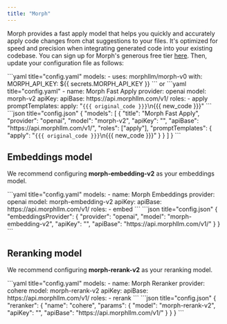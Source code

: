 ```yaml
---
title: "Morph"
---
```




Morph provides a fast apply model that helps you quickly and accurately apply code changes from chat suggestions to your files. It's optimized for speed and precision when integrating generated code into your existing codebase. You can sign up for Morph's generous free tier [here](https://morphllm.com/dashboard). Then, update your configuration file as follows:

<Tabs>
   <Tab title="YAML">
   ```yaml title="config.yaml"
   models:
     - uses: morphllm/morph-v0
       with:
         MORPH_API_KEY: ${{ secrets.MORPH_API_KEY }}
```
or
```yaml title="config.yaml"
     - name: Morph Fast Apply
       provider: openai
       model: morph-v2
       apiKey: <YOUR_MORPH_API_KEY>
       apiBase: https://api.morphllm.com/v1/
       roles:
         - apply
       promptTemplates:
         apply: "<code>{{{ original_code }}}</code>\n<update>{{{ new_code }}}</update>"
   ```
   </Tab>
   <Tab title="JSON">
   ```json title="config.json"
   {
     "models": [
       {
         "title": "Morph Fast Apply",
         "provider": "openai",
         "model": "morph-v2",
         "apiKey": "<YOUR_MORPH_API_KEY>",
         "apiBase": "https://api.morphllm.com/v1/",
         "roles": ["apply"],
         "promptTemplates": {
           "apply": "<code>{{{ original_code }}}</code>\n<update>{{{ new_code }}}</update>"
         }
       }
     ]
   }
   ```
   </Tab>
</Tabs>

## Embeddings model

We recommend configuring **morph-embedding-v2** as your embeddings model.

<Tabs>
  <Tab title="YAML">
  ```yaml title="config.yaml"
  models:
    - name: Morph Embeddings
      provider: openai
      model: morph-embedding-v2
      apiKey: <YOUR_MORPH_API_KEY>
      apiBase: https://api.morphllm.com/v1/
      roles:
        - embed
  ```
  </Tab>
  <Tab title="JSON">
  ```json title="config.json"
  {
    "embeddingsProvider": {
      "provider": "openai",
      "model": "morph-embedding-v2",
      "apiKey": "<YOUR_MORPH_API_KEY>",
      "apiBase": "https://api.morphllm.com/v1/"
    }
  }
  ```
  </Tab>
</Tabs>

## Reranking model

We recommend configuring **morph-rerank-v2** as your reranking model.

<Tabs>
  <Tab title="YAML">
  ```yaml title="config.yaml"
  models:
    - name: Morph Reranker
      provider: cohere
      model: morph-rerank-v2
      apiKey: <YOUR_MORPH_API_KEY>
      apiBase: https://api.morphllm.com/v1/
      roles:
        - rerank
  ```
  </Tab>
  <Tab title="JSON">
  ```json title="config.json"
  {
    "reranker": {
      "name": "cohere",
      "params": {
        "model": "morph-rerank-v2",
        "apiKey": "<YOUR_MORPH_API_KEY>",
        "apiBase": "https://api.morphllm.com/v1/"
      }
    }
  }
  ```
  </Tab>
</Tabs>
